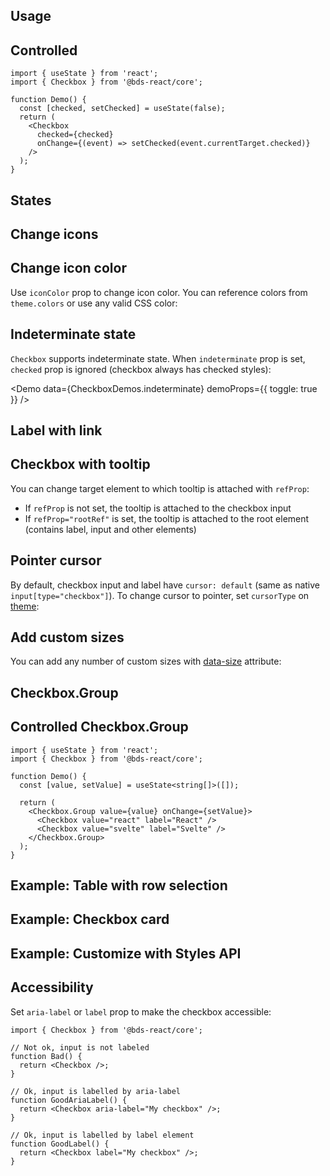 

## Usage

<Demo data={CheckboxDemos.configurator} />

## Controlled

```tsx
import { useState } from 'react';
import { Checkbox } from '@bds-react/core';

function Demo() {
  const [checked, setChecked] = useState(false);
  return (
    <Checkbox
      checked={checked}
      onChange={(event) => setChecked(event.currentTarget.checked)}
    />
  );
}
```

## States

<Demo data={CheckboxDemos.states} />

## Change icons

<Demo data={CheckboxDemos.icon} />

## Change icon color

Use `iconColor` prop to change icon color. You can reference colors from `theme.colors` or use any valid CSS color:

<Demo data={CheckboxDemos.iconColor} />

## Indeterminate state

`Checkbox` supports indeterminate state. When `indeterminate` prop is set,
`checked` prop is ignored (checkbox always has checked styles):

<Demo
  data={CheckboxDemos.indeterminate}
  demoProps={{ toggle: true }}
/>

## Label with link

<Demo data={CheckboxDemos.anchor} />

## Checkbox with tooltip

You can change target element to which tooltip is attached with `refProp`:

- If `refProp` is not set, the tooltip is attached to the checkbox input
- If `refProp="rootRef"` is set, the tooltip is attached to the root element (contains label, input and other elements)

<Demo data={CheckboxDemos.tooltip} />

## Pointer cursor

By default, checkbox input and label have `cursor: default` (same as native `input[type="checkbox"]`).
To change cursor to pointer, set `cursorType` on [theme](/theming/theme-object/):

<Demo data={ThemingDemos.cursorType} />

## Add custom sizes

You can add any number of custom sizes with [data-size](/styles/data-attributes/) attribute:

<Demo data={CheckboxDemos.customSize} />

<WrapperProps component="Checkbox" />

## Checkbox.Group

<Demo data={CheckboxDemos.groupConfigurator} />

## Controlled Checkbox.Group

```tsx
import { useState } from 'react';
import { Checkbox } from '@bds-react/core';

function Demo() {
  const [value, setValue] = useState<string[]>([]);

  return (
    <Checkbox.Group value={value} onChange={setValue}>
      <Checkbox value="react" label="React" />
      <Checkbox value="svelte" label="Svelte" />
    </Checkbox.Group>
  );
}
```

<GetElementRef component="Checkbox" refType="input" />

<StylesApiSelectors component="Checkbox" />

<Demo data={CheckboxDemos.stylesApi} />

## Example: Table with row selection

<Demo data={TableDemos.rowSelection} />

## Example: Checkbox card

<Demo data={CheckboxDemos.card} />

## Example: Customize with Styles API

<Demo data={CheckboxDemos.customize} />

## Accessibility

Set `aria-label` or `label` prop to make the checkbox accessible:

```tsx
import { Checkbox } from '@bds-react/core';

// Not ok, input is not labeled
function Bad() {
  return <Checkbox />;
}

// Ok, input is labelled by aria-label
function GoodAriaLabel() {
  return <Checkbox aria-label="My checkbox" />;
}

// Ok, input is labelled by label element
function GoodLabel() {
  return <Checkbox label="My checkbox" />;
}
```
